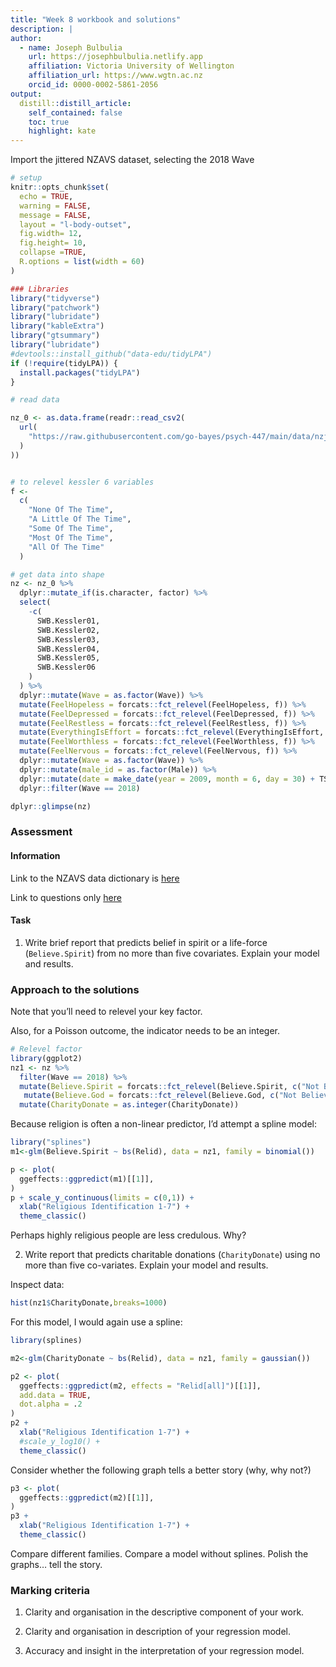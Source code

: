 ```yaml
---
title: "Week 8 workbook and solutions"
description: |
author:
  - name: Joseph Bulbulia
    url: https://josephbulbulia.netlify.app
    affiliation: Victoria University of Wellington
    affiliation_url: https://www.wgtn.ac.nz
    orcid_id: 0000-0002-5861-2056
output:
  distill::distill_article:
    self_contained: false
    toc: true
    highlight: kate
---
```


Import the jittered NZAVS dataset, selecting the 2018 Wave

```r
# setup
knitr::opts_chunk$set(
  echo = TRUE,
  warning = FALSE,
  message = FALSE,
  layout = "l-body-outset",
  fig.width= 12,
  fig.height= 10,
  collapse =TRUE,
  R.options = list(width = 60)
)
```

```r
### Libraries
library("tidyverse")
library("patchwork")
library("lubridate")
library("kableExtra")
library("gtsummary")
library("lubridate")
#devtools::install_github("data-edu/tidyLPA")
if (!require(tidyLPA)) {
  install.packages("tidyLPA")
}


```

```r
# read data

nz_0 <- as.data.frame(readr::read_csv2(
  url(
    "https://raw.githubusercontent.com/go-bayes/psych-447/main/data/nzj.csv"
  )
))


# to relevel kessler 6 variables
f <-
  c(
    "None Of The Time",
    "A Little Of The Time",
    "Some Of The Time",
    "Most Of The Time",
    "All Of The Time"
  )

# get data into shape
nz <- nz_0 %>%
  dplyr::mutate_if(is.character, factor) %>%
  select(
    -c(
      SWB.Kessler01,
      SWB.Kessler02,
      SWB.Kessler03,
      SWB.Kessler04,
      SWB.Kessler05,
      SWB.Kessler06
    )
  ) %>%
  dplyr::mutate(Wave = as.factor(Wave)) %>%
  mutate(FeelHopeless = forcats::fct_relevel(FeelHopeless, f)) %>%
  mutate(FeelDepressed = forcats::fct_relevel(FeelDepressed, f)) %>%
  mutate(FeelRestless = forcats::fct_relevel(FeelRestless, f)) %>%
  mutate(EverythingIsEffort = forcats::fct_relevel(EverythingIsEffort, f)) %>%
  mutate(FeelWorthless = forcats::fct_relevel(FeelWorthless, f)) %>%
  mutate(FeelNervous = forcats::fct_relevel(FeelNervous, f)) %>%
  dplyr::mutate(Wave = as.factor(Wave)) %>%
  dplyr::mutate(male_id = as.factor(Male)) %>%
  dplyr::mutate(date = make_date(year = 2009, month = 6, day = 30) + TSCORE)%>%
  dplyr::filter(Wave == 2018)

```

```r
dplyr::glimpse(nz)
```

### Assessment

#### Information

Link to the NZAVS data dictionary is [here](https://dl.dropboxusercontent.com/s/but0pz9h4jdpy6f/NZAVS-Technical-Documents-e02-Data-Dictionary.xlsx?dl=0)

Link to questions only [here](https://dl.dropboxusercontent.com/s/cv256sbjal4ucvo/nzavs-data-dictionary.htm?dl=0)

#### Task

1.  Write brief report that predicts belief in spirit or a life-force (`Believe.Spirit`) from no more than five covariates. Explain your model and results.

### Approach to the solutions

Note that you'll need to relevel your key factor.

Also, for a Poisson outcome, the indicator needs to be an integer.

```r
# Relevel factor
library(ggplot2)
nz1 <- nz %>%  
  filter(Wave == 2018) %>%
  mutate(Believe.Spirit = forcats::fct_relevel(Believe.Spirit, c("Not Believe Spirit",'Believe Spirit'))) %>%
   mutate(Believe.God = forcats::fct_relevel(Believe.God, c("Not Believe God",'Believe God'))) %>%
  mutate(CharityDonate = as.integer(CharityDonate))
```

Because religion is often a non-linear predictor, I'd attempt a spline model:

```r
library("splines")
m1<-glm(Believe.Spirit ~ bs(Relid), data = nz1, family = binomial())

p <- plot(
  ggeffects::ggpredict(m1)[[1]],
)
p + scale_y_continuous(limits = c(0,1)) + 
  xlab("Religious Identification 1-7") + 
  theme_classic()

```

Perhaps highly religious people are less credulous. Why?


2.  Write report that predicts charitable donations (`CharityDonate`) using no more than five co-variates. Explain your model and results.

Inspect data:

```r
hist(nz1$CharityDonate,breaks=1000)
```

For this model, I would again use a spline:

```r
library(splines)

m2<-glm(CharityDonate ~ bs(Relid), data = nz1, family = gaussian())

p2 <- plot(
  ggeffects::ggpredict(m2, effects = "Relid[all]")[[1]],
  add.data = TRUE,
  dot.alpha = .2
)
p2 +
  xlab("Religious Identification 1-7") + 
  #scale_y_log10() + 
  theme_classic()
```


Consider whether the following graph tells a better story (why, why not?)

```r
p3 <- plot(
  ggeffects::ggpredict(m2)[[1]],
)
p3 +
  xlab("Religious Identification 1-7") +
  theme_classic()
```



Compare different families. Compare a model without splines. Polish the graphs... tell the story.


### Marking criteria

1.  Clarity and organisation in the descriptive component of your work.

2.  Clarity and organisation in description of your regression model.

3.  Accuracy and insight in the interpretation of your regression model.
